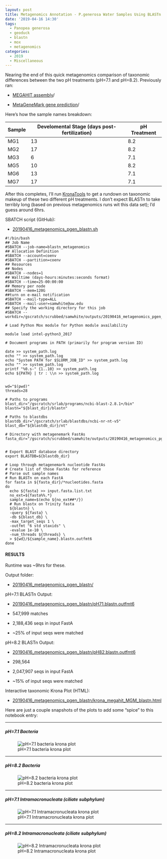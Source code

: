 ```yaml
---
layout: post
title: Metagenomics Annotation - P.generosa Water Samples Using BLASTn on Mox and KronaTools Visualization to Compare pH Treatments
date: '2019-04-16 14:30'
tags:
  - Panopea generosa
  - geoduck
  - blastn
  - mox
  - metagenomics
categories:
  - 2019
  - Miscellaneous
---
```

Nearing the end of this quick metagenomics comparison of taxonomic differences between the two pH treatments (pH=7.1 and pH=8.2). Previously ran:

- [MEGAHIT assembly](https://robertslab.github.io/sams-notebook/posts/2019/2019-04-15-Metagenome-Assemblies-P.generosa-Water-Samples-Trimmed-HiSeqX-Data-Using-Megahit-on-Mox-to-Compare-pH-Treatments.html)/

- [MetaGeneMark gene prediction](https://robertslab.github.io/sams-notebook/posts/2019/2019-04-16-Metagenomics-Gene-Prediction-P.generosa-Water-Samples-Using-MetaGeneMark-on-Mox-to-Compare-pH-Treatments.html)/

Here's how the sample names breakdown:

| Sample | Develomental Stage (days post-fertilization) | pH Treatment |
|--------|-------------------------|--------------|
| MG1    | 13                      | 8.2          |
| MG2    | 17                      | 8.2          |
| MG3    | 6                       | 7.1          |
| MG5    | 10                      | 8.2          |
| MG6    | 13                      | 7.1          |
| MG7    | 17                      | 7.1          |

After this completes, I'll run [KronaTools](https://github.com/marbl/Krona/wiki/KronaTools) to get a rundown on taxonomic makeup of these two different pH treatments. I don't expect BLASTn to take terribly long (based on previous metagenomics runs wit this data set); I'd guess around 6hrs.

SBATCH script (GitHub):

- [20190416_metagenomics_pgen_blastn.sh](https://github.com/RobertsLab/sams-notebook/blob/master/sbatch_scripts/20190416_metagenomics_pgen_blastn.sh)

```shell
#!/bin/bash
## Job Name
#SBATCH --job-name=blastn_metagenomics
## Allocation Definition
#SBATCH --account=coenv
#SBATCH --partition=coenv
## Resources
## Nodes
#SBATCH --nodes=1
## Walltime (days-hours:minutes:seconds format)
#SBATCH --time=25-00:00:00
## Memory per node
#SBATCH --mem=120G
##turn on e-mail notification
#SBATCH --mail-type=ALL
#SBATCH --mail-user=samwhite@uw.edu
## Specify the working directory for this job
#SBATCH --workdir=/gscratch/scrubbed/samwhite/outputs/20190416_metagenomics_pgen_blastn

# Load Python Mox module for Python module availability

module load intel-python3_2017

# Document programs in PATH (primarily for program version ID)

date >> system_path.log
echo "" >> system_path.log
echo "System PATH for $SLURM_JOB_ID" >> system_path.log
echo "" >> system_path.log
printf "%0.s-" {1..10} >> system_path.log
echo ${PATH} | tr : \\n >> system_path.log


wd="$(pwd)"
threads=28

# Paths to programs
blast_dir="/gscratch/srlab/programs/ncbi-blast-2.8.1+/bin"
blastn="${blast_dir}/blastn"

# Paths to blastdbs
blastdb_dir="/gscratch/srlab/blastdbs/ncbi-nr-nt-v5"
blast_db="${blastdb_dir}/nt"

# Directory with metagenemark FastAs
fasta_dir="/gscratch/scrubbed/samwhite/outputs/20190416_metagenomics_pgen_metagenemark"


# Export BLAST database directory
export BLASTDB=${blastdb_dir}

# Loop through metagenemark nucleotide FastAs
# Create list of those FastAs for reference
# Parse out sample names
# Run BLASTn on each FastA
for fasta in ${fasta_dir}/*nucleotides.fasta
do
  echo ${fasta} >> input.fasta.list.txt
  no_ext=${fasta%%.*}
  sample_name=$(echo ${no_ext##*/})
  # Run blastx on Trinity fasta
  ${blastn} \
  -query ${fasta} \
  -db ${blast_db} \
  -max_target_seqs 1 \
  -outfmt "6 std staxids" \
  -evalue 1e-10 \
  -num_threads ${threads} \
  > ${wd}/${sample_name}.blastn.outfmt6
done
```


#### RESULTS

Runtime was ~9hrs for these.

Output folder:

- [20190416_metagenomics_pgen_blastn/](http://gannet.fish.washington.edu/Atumefaciens/20190416_metagenomics_pgen_blastn/)

pH=7.1 BLASTn Output:

- [20190416_metagenomics_pgen_blastn/pH71.blastn.outfmt6](http://gannet.fish.washington.edu/Atumefaciens/20190416_metagenomics_pgen_blastn/pH71.blastn.outfmt6)

- 547,999 matches

- 2,188,436 seqs in input FastA

- ~25% of input seqs were matched

pH=8.2 BLASTn Output:

- [20190416_metagenomics_pgen_blastn/pH82.blastn.outfmt6](http://gannet.fish.washington.edu/Atumefaciens/20190416_metagenomics_pgen_blastn/pH82.blastn.outfmt6)

- 298,564

- 2,047,907 seqs in input FastA

- ~15% of input seqs were matched

Interactive taxonomic Krona Plot (HTML):

- [20190416_metagenomics_pgen_blastn/krona_megahit_MGM_blastn.html](http://gannet.fish.washington.edu/Atumefaciens/20190416_metagenomics_pgen_blastn/krona_megahit_MGM_blastn.html)

Here are just a couple snapshots of the plots to add some "spice" to this notebook entry:

---

##### pH=7.1 Bacteria

![pH=7.1 bacteria krona plot](https://github.com/RobertsLab/sams-notebook/blob/master/images/screencaps/20190417_krona_pH7.1_bacteria.png?raw=true)

---

##### pH=8.2 Bacteria

![pH=8.2 bacteria krona plot](https://github.com/RobertsLab/sams-notebook/blob/master/images/screencaps/20190417_krona_pH8.2_bacteria.png?raw=true)

---

##### pH=7.1 Intramacronucleata (ciliate subphylum)

![pH=7.1 Intramacronucleata krona plot](https://github.com/RobertsLab/sams-notebook/blob/master/images/screencaps/20190417_krona_pH7.1_Intramacronucleata.png?raw=true)

---

##### pH=8.2 Intramacronucleata (ciliate subphylum)

![pH=8.2 Intramacronucleata krona plot](https://github.com/RobertsLab/sams-notebook/blob/master/images/screencaps/20190417_krona_pH8.2_Intramacronucleata.png?raw=true)
